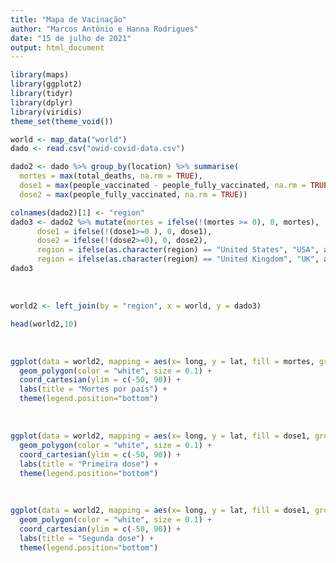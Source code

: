 ```yaml
---
title: "Mapa de Vacinação"
author: "Marcos Antônio e Hanna Rodrigues"
date: "15 de julho de 2021"
output: html_document
---  
```


```r
library(maps)
library(ggplot2)
library(tidyr)
library(dplyr)
library(viridis)
theme_set(theme_void())
```  

```r
world <- map_data("world")
dado <- read.csv("owid-covid-data.csv")

``` 


```r
dado2 <- dado %>% group_by(location) %>% summarise(
  mortes = max(total_deaths, na.rm = TRUE), 
  dose1 = max(people_vaccinated - people_fully_vaccinated, na.rm = TRUE), 
  dose2 = max(people_fully_vaccinated, na.rm = TRUE))

colnames(dado2)[1] <- "region"
dado3 <- dado2 %>% mutate(mortes = ifelse(!(mortes >= 0), 0, mortes),
      dose1 = ifelse(!(dose1>=0 ), 0, dose1), 
      dose2 = ifelse(!(dose2>=0), 0, dose2),
      region = ifelse(as.character(region) == "United States", "USA", as.character(region)),
      region = ifelse(as.character(region) == "United Kingdom", "UK", as.character(region)))
dado3
```  

<br>  

```r
world2 <- left_join(by = "region", x = world, y = dado3)

head(world2,10)
```  

<br>  

```r
ggplot(data = world2, mapping = aes(x= long, y = lat, fill = mortes, group = group)) + 
  geom_polygon(color = "white", size = 0.1) + 
  coord_cartesian(ylim = c(-50, 90)) +
  labs(title = "Mortes por país") +
  theme(legend.position="bottom")
```  

<br>  
```r
ggplot(data = world2, mapping = aes(x= long, y = lat, fill = dose1, group = group)) + 
  geom_polygon(color = "white", size = 0.1) + 
  coord_cartesian(ylim = c(-50, 90)) +
  labs(title = "Primeira dose") +
  theme(legend.position="bottom")
```  

<br>  

```r
ggplot(data = world2, mapping = aes(x= long, y = lat, fill = dose1, group = group)) + 
  geom_polygon(color = "white", size = 0.1) + 
  coord_cartesian(ylim = c(-50, 90)) +
  labs(title = "Segunda dose") +
  theme(legend.position="bottom")
```  

```r



``` 

```r




``` 

